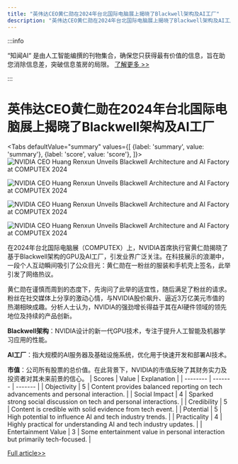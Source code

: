 ```yaml
---
title: "英伟达CEO黄仁勋在2024年台北国际电脑展上揭晓了Blackwell架构及AI工厂"
description: "英伟达CEO黄仁勋在2024年台北国际电脑展上揭晓了Blackwell架构及AI工厂"
---
```



:::info

“知闻AI“ 是由人工智能编撰的刊物集合，确保您只获得最有价值的信息，旨在助您消除信息差，突破信息茧房的局限。  [了解更多 >>](/zh-Hans/docs/guides)

:::

# 英伟达CEO黄仁勋在2024年台北国际电脑展上揭晓了Blackwell架构及AI工厂


<Tabs
	defaultValue="summary"
	values={[
	{label: 'summary', value: 'summary'},
	{label: 'score', value: 'score'},
]}>
<TabItem value="summary">
<img
  src="https://image.informedainews.com/2024/06/07/Ar-rRN-1717724959-0.jpg"
  alt="NVIDIA CEO Huang Renxun Unveils Blackwell Architecture and AI Factory at COMPUTEX 2024"
/>

<img
  src="https://image.informedainews.com/2024/06/07/Ar-lR3-1717724959-1.jpg"
  alt="NVIDIA CEO Huang Renxun Unveils Blackwell Architecture and AI Factory at COMPUTEX 2024"
/>

<img
  src="https://image.informedainews.com/2024/06/07/Ar-03n-1717724959-2.jpg"
  alt="NVIDIA CEO Huang Renxun Unveils Blackwell Architecture and AI Factory at COMPUTEX 2024"
/>

<img
  src="https://image.informedainews.com/2024/06/07/Ar-Byi-1717724959-3.jpg"
  alt="NVIDIA CEO Huang Renxun Unveils Blackwell Architecture and AI Factory at COMPUTEX 2024"
/>



在2024年台北国际电脑展（COMPUTEX）上，NVIDIA首席执行官黄仁勋揭晓了基于Blackwell架构的GPU及AI工厂，引发业界广泛关注。在科技展示的浪潮中，一段个人互动瞬间吸引了公众目光：黄仁勋在一粉丝的服装和手机壳上签名，此举引发了网络热议。

黄仁勋在谨慎而周到的态度下，先询问了此举的适宜性，随后满足了粉丝的请求。粉丝在社交媒体上分享的激动心情，与NVIDIA股价飙升、逼近3万亿美元市值的热潮相映成趣。分析人士认为，NVIDIA的强劲增长得益于其在AI硬件领域的领先地位及持续的产品创新。

**Blackwell架构**：NVIDIA设计的新一代GPU技术，专注于提升人工智能及机器学习应用的性能。

**AI工厂**：指大规模的AI服务器及基础设施系统，优化用于快速开发和部署AI技术。

**市值**：公司所有股票的总价值。在此背景下，NVIDIA的市值反映了其财务实力及投资者对其未来前景的信心。
</TabItem>
<TabItem value="score">
	| Scores     | Value   | Explanation |
	| -------- | ------- | ------- |
	| Objectivity  | 5    | Content provides balanced reporting on tech advancements and personal interaction.    |
	| Social Impact | 4     | Sparked strong social discussion on tech and personal interactions.    |
	| Credibility    | 5    | Content is credible with solid evidence from tech event.    |
	| Potential    | 5    | High potential to influence AI and tech industry trends.    |
	| Practicality    | 4    | Highly practical for understanding AI and tech industry updates.    |
	| Entertainment Value    | 3    | Some entertainment value in personal interaction but primarily tech-focused.    |
</TabItem>
</Tabs>

[Full article>>](https://www.cnbeta.com.tw/articles/tech/1433645.htm)
